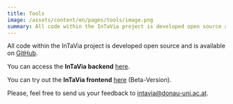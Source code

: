```yaml
---
title: Tools
image: /assets/content/en/pages/tools/image.png
summary: All code within the InTaVia project is developed open source and is available on GitHub.
---
```

All code within the InTaVia project is developed open source and is available on [GitHub](https://github.com/InTaVia/).

You can access the **InTaVia backend** [here](https://intavia-backend.acdh-dev.oeaw.ac.at/v2/docs).

You can try out the **InTaVia frontend** [here](https://intavia.acdh-dev.oeaw.ac.at/) (Beta-Version).

Please, feel free to send us your feedback to [intavia@donau-uni.ac.at](mailto:intavia@donau-uni.ac.at).
